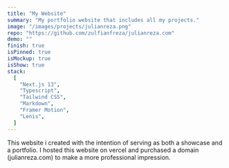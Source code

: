 ```yaml
---
title: "My Website"
summary: "My portfolio website that includes all my projects."
image: "/images/projects/julianreza.png"
repo: "https://github.com/zulfianfreza/julianreza.com"
demo: ""
finish: true
isPinned: true
isMockup: true
isShow: true
stack:
  [
    "Next.js 13",
    "Typescript",
    "Tailwind CSS",
    "Markdown",
    "Framer Motion",
    "Lenis",
  ]
---
```


This website i created with the intention of serving as both a showcase and a portfolio. I hosted this website on vercel and purchased a domain (julianreza.com) to make a more professional impression.
